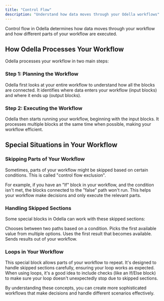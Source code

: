```yaml
---
title: "Control Flow"
description: "Understand how data moves through your Odella workflows"
---
```


<Callout type="info">
  Control flow in Odella determines how data moves through your workflow and how different parts of your workflow are executed.
</Callout>

## How Odella Processes Your Workflow

Odella processes your workflow in two main steps:

### Step 1: Planning the Workflow

<Card title="Mapping the Journey" icon="map">
  Odella first looks at your entire workflow to understand how all the blocks are connected. It identifies where data enters your workflow (input blocks) and where it ends up (output blocks).
</Card>

### Step 2: Executing the Workflow

<Card title="Running the Process" icon="play">
  Odella then starts running your workflow, beginning with the input blocks. It processes multiple blocks at the same time when possible, making your workflow efficient.
</Card>

## Special Situations in Your Workflow

### Skipping Parts of Your Workflow

<Callout type="warning">
  Sometimes, parts of your workflow might be skipped based on certain conditions. This is called "control flow exclusion".
</Callout>

For example, if you have an "If" block in your workflow, and the condition isn't met, the blocks connected to the "false" path won't run. This helps your workflow make decisions and only execute the relevant parts.

### Handling Skipped Sections

Some special blocks in Odella can work with these skipped sections:

<CardGroup cols={2}>
  <Card title="If/Else Block" icon="code-branch">
    Chooses between two paths based on a condition.
  </Card>
  <Card title="Coalesce Block" icon="layer-group">
    Picks the first available value from multiple options.
  </Card>
  <Card title="Race Inputs Block" icon="flag-checkered">
    Uses the first result that becomes available.
  </Card>
  <Card title="Output Block" icon="arrow-right-from-bracket">
    Sends results out of your workflow.
  </Card>
</CardGroup>

### Loops in Your Workflow

<Card title="Loop Controller" icon="rotate">
  This special block allows parts of your workflow to repeat. It's designed to handle skipped sections carefully, ensuring your loop works as expected.
</Card>

<Tip>
  When using loops, it's a good idea to include checks (like an If/Else block) to make sure your loop doesn't unexpectedly stop due to skipped sections.
</Tip>

By understanding these concepts, you can create more sophisticated workflows that make decisions and handle different scenarios effectively.
